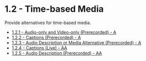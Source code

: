 # 1.2 - Time-based Media

Provide alternatives for time-based media.

- [1.2.1 - Audio-only and Video-only (Prerecorded) - A](./1.2.1-audio-only-and-video-only.mdx)
- [1.2.2 - Captions (Prerecorded) - A](./1.2.2-captions-prerecorded.mdx)
- [1.2.3 - Audio Description or Media Alternative (Prerecorded) - A](./1.2.3-audio-description-or-media-alternative-prerecorded.mdx)
- [1.2.4 - Captions (Live) - AA](./1.2.4-captions-live.mdx)
- [1.2.5 - Audio Description (Prerecorded) - AA](./1.2.5-audio-description-prerecorded.mdx)
